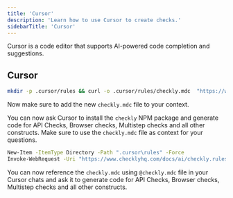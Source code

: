 ```yaml
---
title: 'Cursor'
description: 'Learn how to use Cursor to create checks.'
sidebarTitle: 'Cursor'
---
```


Cursor is a code editor that supports AI-powered code completion and suggestions.

## Cursor

<Tabs>
<Tab title="Mac and Linux">

```bash
mkdir -p .cursor/rules && curl -o .cursor/rules/checkly.mdc  "https://www.checklyhq.com/docs/ai/checkly.rules.md" -L
```

Now make sure to add the new `checkly.mdc` file to your context.

You can now ask Cursor to install the `checkly` NPM package and generate code for API Checks, Browser checks, Multistep checks
and all other constructs. Make sure to use the `checkly.mdc` file as context for your questions.

</Tab>
<Tab title="Windows">

```bash
New-Item -ItemType Directory -Path ".cursor\rules" -Force
Invoke-WebRequest -Uri "https://www.checklyhq.com/docs/ai/checkly.rules.md" -OutFile ".cursor\rules\checkly.mdc"
```

</Tab>
</Tabs>

You can now reference the `checkly.mdc` using `@checkly.mdc` file in your Cursor chats and ask it to generate code for
API Checks, Browser checks, Multistep checks and all other constructs.